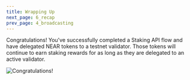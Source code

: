 ```yaml
---
title: Wrapping Up
next_page: 6_recap
prev_page: 4_broadcasting
---
```


Congratulations! You've successfully completed a Staking API flow and have delegated NEAR tokens to a testnet validator. 
Those tokens will continue to earn staking rewards for as long as they are delegated to an active validator.

<Image
    src="/img/congratulations.png"
    alt="Congratulations!"
    width={1080}
    height={400}
    className="tutorial_inline_image"
/>
